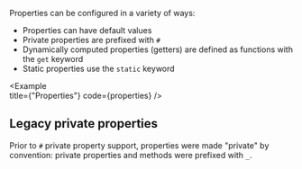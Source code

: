 
Properties can be configured in a variety of ways:

- Properties can have default values
- Private properties are prefixed with `#`
- Dynamically computed properties (getters) are defined as functions with the `get` keyword
- Static properties use the `static` keyword

<Example   
  title={"Properties"}
  code={properties}
/>

## Legacy private properties

Prior to `#` private property support, properties were made "private" by convention: private properties and methods were prefixed with `_`.